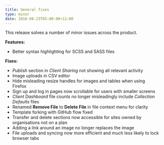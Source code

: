 ```yaml
---
title: General fixes
type: minor
date: 2018-08-23T05:00:00+12:00
---
```


This release solves a number of minor issues across the product.

**Features:**

* Better syntax highlighting for SCSS and SASS files

**Fixes:**

* *Publish* section in *Client Sharing* not showing all relevant activity
* Image uploads in CSV editor
* Hide misleading resize handles for images and tables when using Firefox
* Sign up and log in pages now scrollable for users with smaller screens
* *Client Dashboard* file counts no longer misleadingly include *Collection Defaults* files
* Renamed **Remove File** to **Delete File** in file context menu for clarity
* Template forking with GitHub flow fixed
* Transfer and delete sections now accessible for sites owned by organisations not on a plan
* Adding a link around an image no longer replaces the image
* File uploads and syncing now more efficient and much less likely to lock browser tabs